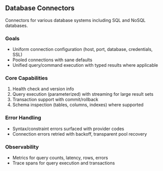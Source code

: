## Database Connectors

Connectors for various database systems including SQL and NoSQL databases.

### Goals

- Uniform connection configuration (host, port, database, credentials, SSL)
- Pooled connections with sane defaults
- Unified query/command execution with typed results where applicable

### Core Capabilities

1. Health check and version info
2. Query execution (parameterized) with streaming for large result sets
3. Transaction support with commit/rollback
4. Schema inspection (tables, columns, indexes) where supported

### Error Handling

- Syntax/constraint errors surfaced with provider codes
- Connection errors retried with backoff, transparent pool recovery

### Observability

- Metrics for query counts, latency, rows, errors
- Trace spans for query execution and transactions


